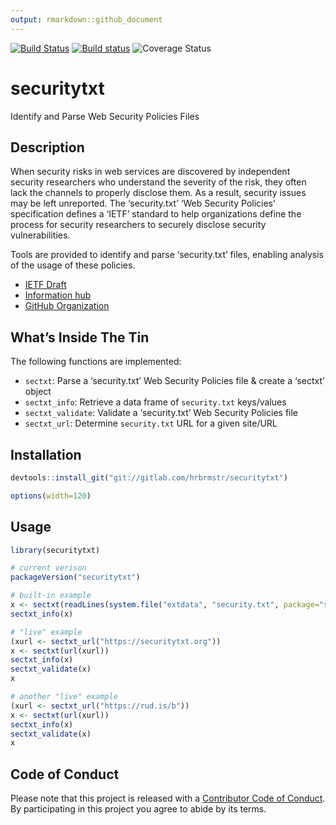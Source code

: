 ```yaml
---
output: rmarkdown::github_document
---
```


[![Build Status](https://travis-ci.org/hrbrmstr/securitytxt.svg?branch=master)](https://travis-ci.org/hrbrmstr/securitytxt)
[![Build status](https://ci.appveyor.com/api/projects/status/o654jge4mce4a7lg?svg=true)](https://ci.appveyor.com/project/hrbrmstr/securitytxt)
![Coverage Status](http://img.shields.io/codecov/c/github/hrbrmstr/securitytxt/master.svg)

# securitytxt

Identify and Parse Web Security Policies Files

## Description

When security risks in web services are discovered by independent
security researchers who understand the severity of the risk, they
often lack the channels to properly disclose them. As a result,
security issues may be left unreported. The 'security.txt' 'Web Security Policies'
specification defines a 'IETF' standard to help organizations define the process 
for security researchers to securely disclose security vulnerabilities. 

Tools are provided to identify and parse 'security.txt' files, enabling analysis of 
the usage of these policies.

- [IETF Draft](https://tools.ietf.org/html/draft-foudil-securitytxt-00)
- [Information hub](https://securitytxt.org/)
- [GitHub Organization](https://github.com/securitytxt)

## What's Inside The Tin

The following functions are implemented:

- `sectxt`:	Parse a 'security.txt' Web Security Policies file & create a 'sectxt' object
- `sectxt_info`:	Retrieve a data frame of `security.txt` keys/values
- `sectxt_validate`:	Validate a 'security.txt' Web Security Policies file
- `sectxt_url`:	Determine `security.txt` URL for a given site/URL

## Installation

```r
devtools::install_git("git://gitlab.com/hrbrmstr/securitytxt")
```

```r
options(width=120)
```

## Usage

```r
library(securitytxt)

# current verison
packageVersion("securitytxt")

# built-in example
x <- sectxt(readLines(system.file("extdata", "security.txt", package="securitytxt")))
sectxt_info(x)

# "live" example
(xurl <- sectxt_url("https://securitytxt.org"))
x <- sectxt(url(xurl))
sectxt_info(x)
sectxt_validate(x)
x

# another "live" example
(xurl <- sectxt_url("https://rud.is/b"))
x <- sectxt(url(xurl))
sectxt_info(x)
sectxt_validate(x)
x
```

## Code of Conduct

Please note that this project is released with a [Contributor Code of Conduct](CONDUCT.md). By participating in this project you agree to abide by its terms.
